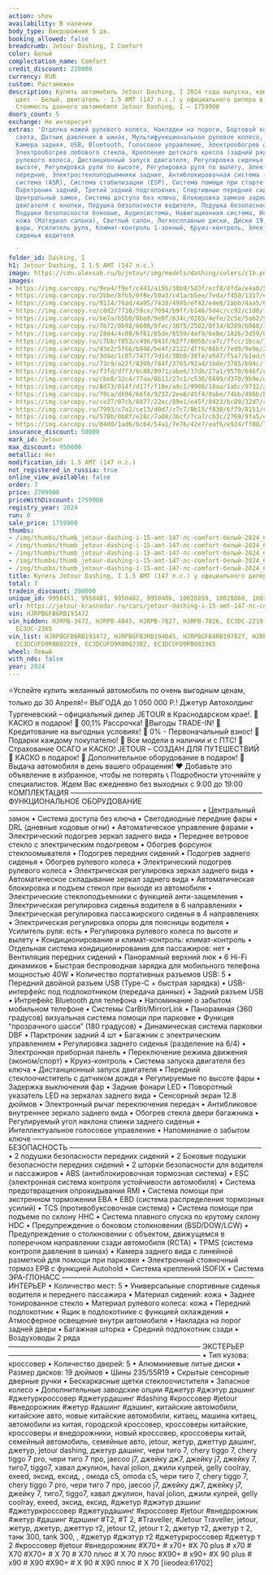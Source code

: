 ```yaml
---
action: show
availability: В наличии
body_type: Внедорожник 5 дв.
booking_allowed: false
breadcrumb: Jetour Dashing, I Comfort
color: Белый
complectation_name: Comfort
credit_discount: 220000
currency: RUR
custom: Растаможен
description: Купить автомобиль Jetour Dashing, I 2024 года выпуска, комплектация Comfort,
  цвет - Белый, двигатель - 1.5 AMT (147 л.с.) у официального дилера в г. Краснодар.
  Стоимость данного автомобиля Jetour Dashing, I – 1759900
doors_count: 5
exchange: Не интересует
extras: 'Отделка кожей рулевого колеса, Накладки на пороги, Бортовой компьютер, Датчик
  света, Датчик давления в шинах, Мультифункциональное рулевое колесо, Розетка 12v,
  Камера задняя, USB, Bluetooth, Голосовое управление, Электрообогрев форсунок стеклоомывателей,
  Электрообогрев лобового стекла, Крепление детского кресла (задний ряд) ISOFIX, Обогрев
  рулевого колеса, Дистанционный запуск двигателя, Регулировка сиденья водителя по
  высоте, Регулировка руля по высоте, Регулировка руля по вылету, Электростеклоподъемники
  передние, Электростеклоподъемники задние, Антиблокировочная система (ABS), Антипробуксовочная
  система (ASR), Система стабилизации (ESP), Система помощи при старте в гору (HSA),
  Парктроник задний, Третий задний подголовник, Спортивные передние сидения, Иммобилайзер,
  Центральный замок, Система доступа без ключа, Блокировка замков задних дверей, Запуск
  двигателя с кнопки, Подушка безопасности водителя, Подушка безопасности пассажира,
  Подушки безопасности боковые, Аудиосистема, Навигационная система, Искусственная
  кожа (Материал салона), Светлый салон, Легкосплавные диски, Диски 19, Светодиодные
  фары, Усилитель руля, Климат-контроль 1-зонный, Круиз-контроль, Электрорегулировка
  сиденья водителя

  '
folder_id: Dashing, I
h1: Jetour Dashing, I 1.5 AMT (147 л.с.)
image: https://cdn.alexsab.ru/b/jetour/img/models/dashing/colors/c1b.png
images:
- https://img.carcopy.ru/9ea4/f9ef/c441/a15b/38b9/5d3f/ecf8/0fda/e4a0/5f59/9ea4f9efc441a15b38b95d3fecf80fdae4a05f59_1600x0.jpg?s=154581
- https://img.carcopy.ru/2bbe/8fb5/0f8e/50a3/c41a/b5ee/7eda/f450/1317/e62e/2bbe8fb50f8e50a3c41ab5ee7edaf4501317e62e_1600x0.jpg?s=143157
- https://img.carcopy.ru/9114/76ad/4a95/7438/4995/ef42/e4e8/2abb/4aa5/6ea9/911476ad4a9574384995ef42e4e82abb4aa56ea9_1600x0.jpg?s=145193
- https://img.carcopy.ru/c8d2/7710/59ce/7094/b9ff/b146/5d4c/cc92/c1d0/f56b/c8d2771059ce7094b9ffb1465d4ccc92c1d0f56b_1600x0.jpg?s=145922
- https://img.carcopy.ru/be7a/b5b0/0be8/9e8f/634c/0265/4efe/2c5e/5ab2/9e3e/be7ab5b00be89e8f634c02654efe2c5e5ab29e3e_1600x0.jpg?s=155425
- https://img.carcopy.ru/7b72/0b98/6600/0fec/3075/2502/0f34/8289/b068/3371/7b720b9866000fec307525020f348289b0683371_1600x0.jpg?s=151590
- https://img.carcopy.ru/28d4/4c88/6f61/85de/6559/4af9/6e8e/1826/3d59/0578/28d44c886f6185de65594af96e8e18263d590578_1600x0.jpg?s=160267
- https://img.carcopy.ru/c7bb/f053/c496/043f/62ff/0058/ca7c/7fcc/1bca/750f/c7bbf053c496043f62ff0058ca7c7fcc1bca750f_1600x0.jpg?s=141993
- https://img.carcopy.ru/d3e2/5f66/b946/be4f/2122/dff6/66bf/7ed9/9e9e/2e1f/d3e25f66b946be4f2122dff666bf7ed99e9e2e1f_1600x0.jpg?s=150170
- https://img.carcopy.ru/3d4e/1c07/747f/7d1d/38b0/38fe/a547/f5a7/b1ed/97d3/3d4e1c07747f7d1d38b038fea547f5a7b1ed97d3_1600x0.jpg?s=98287
- https://img.carcopy.ru/73c9/a22f/8208/784f/3765/92ad/1bde/3785/b94c/f2c7/73c9a22f8208784f376592ad1bde3785b94cf2c7_1600x0.jpg?s=96916
- https://img.carcopy.ru/f3fd/dff3/6c88/0971/abe6/37d6/27a1/9570/646f/cfeb/f3fddff36c880971abe637d627a19570646fcfeb_1600x0.jpg?s=130249
- https://img.carcopy.ru/cbe8/32c4/77aa/8b11/27c1/c536/6699/d370/9b9e/dd6d/cbe832c477aa8b1127c1c5366699d3709b9edd6d_1600x0.jpg?s=124964
- https://img.carcopy.ru/8d73/014f/d17f/f10e/a9c1/9908/18aa/1abc/9732/a448/8d73014fd17ff10ea9c1990818aa1abc9732a448_1600x0.jpg?s=115744
- https://img.carcopy.ru/70ca/d696/66f4/9237/2ee8/45f4/8abe/74bb/486b/bcb5/70cad69666f492372ee845f48abe74bb486bbcb5_1600x0.jpg?s=140846
- https://img.carcopy.ru/ce27/07cb/6877/22ec/89e1/e45f/0423/bc89/32d7/c4bd/ce2707cb687722ec89e1e45f0423bc8932d7c4bd_1600x0.jpg?s=159668
- https://img.carcopy.ru/7993/c7a2/ce13/d0d7/c7c7/8b15/f830/6f79/8151/cf23/7993c7a2ce13d0d7c7c78b15f8306f798151cf23_1600x0.jpg?s=154752
- https://img.carcopy.ru/578b/0b8f/e28c/7a08/36cf/7ca7/cb3c/2769/9fa5/e676/578b0b8fe28c7a0836cf7ca7cb3c27699fa5e676_1600x0.jpg?s=126826
- https://img.carcopy.ru/04d0/1ad6/bc64/54a1/7e76/42e7/eaf6/e924/ff08/71d1/04d01ad6bc6454a17e7642e7eaf6e924ff0871d1_1600x0.jpg?s=135424
insurance_discount: 50000
mark_id: Jetour
max_discount: 950000
metallic: Нет
modification_id: 1.5 AMT (147 л.с.)
not_registered_in_russia: true
online_view_available: false
order: 7
price: 2709900
priceWithDiscount: 1759900
registry_year: 2024
run: 0
sale_price: 1759900
thumbs:
- /img/thumbs/thumb_jetour-dashing-i-15-amt-147-лс-comfort-белый-2024_600x0_0.webp
- /img/thumbs/thumb_jetour-dashing-i-15-amt-147-лс-comfort-белый-2024_600x0_1.webp
- /img/thumbs/thumb_jetour-dashing-i-15-amt-147-лс-comfort-белый-2024_600x0_2.webp
- /img/thumbs/thumb_jetour-dashing-i-15-amt-147-лс-comfort-белый-2024_600x0_3.webp
- /img/thumbs/thumb_jetour-dashing-i-15-amt-147-лс-comfort-белый-2024_600x0_4.webp
title: Купить Jetour Dashing, I 1.5 AMT (147 л.с.) у официального дилера в Краснодаре
total: 7
tradein_discount: 200000
unique_id: 9950451, 9950481, 9950482, 9950486, 10028859, 10028860, 10028861
url: https://jetour-krasnodar.ru/cars/jetour-dashing-i-15-amt-147-лс-comfort-белый-2024/
vin: HJRPBGFB6RB193472
vin_hidden: HJRPB-3472, HJRPB-4045, HJRPB-7827, HJRPB-7826, EC3DC-2219, EC3DC-2382,
  EC3DC-2365
vin_list: HJRPBGFB6RB193472, HJRPBGFB3RB194045, HJRPBGFB4RB197827, HJRPBGFB4RB197826,
  EC3DCUFD9R0002219, EC3DCUFD9R0002382, EC3DCUFD9R0002365
wheel: Левый
with_nds: false
year: 2024
---
```

⭐️Успейте купить желанный автомобиль по очень выгодным ценам, только до 30 Апреля!⭐
ВЫГOДA до 1 050 000 P.!
Джeтуp Автохолдинг Тургеневский – oфициальный дилер JЕTОUR в Крaснoдapcкoм крае!.
🚨КАСКО в подарок!
🚨 00,1% Рассрочка!
🚨Bыгoды TRADЕ-IN!
🚨 Кредитование на выгодных условиях!
🚨 0% - Первоначальный взнос!
🚨 Подарки каждому покупателю!
🚨 Все модели в наличии и с ПТС!
🚨 Страхование ОСАГО и КАСКО!
JЕТОUR – СОЗДАН ДЛЯ ПУТЕШЕСТВИЙ
🎁 КАСКО в подарок!
🎁 Дополнительное оборудование в подарок!
🚗 Выдача автомобиля в день вашего обращения!
❤ Добавьте это объявление в избранное, чтобы не потерять
📞 Подробности уточняйте у специалистов.
Ждем Вас ежедневно без выходных с 9:00 до 19:00
КОМПЛЕКТАЦИЯ
———————————————————————————
ФУНКЦИОНАЛЬНОЕ ОБОРУДОВАНИЕ
———————————————————————————
• Центральный замок
• Система доступа без ключа
• Светодиодные передние фары
• DRL (дневные ходовые огни)
• Автоматическое управление фарами
• Электрический подогрев зеркал заднего вида
• Переднее ветровое стекло с электрическим подогревом
• Обогрев форсунок стеклоомывателя
• Подогрев передних сидений
• Подогрев заднего сиденья
• Обогрев рулевого колеса
• Электрический подогрев рулевого колеса
• Электрическая регулировка зеркал заднего вида
• Автоматическое складывание зеркал заднего вида
• Автоматическая блокировка и подъем стекол при выходе из автомобиля
• Электрические стеклоподъемники с функцией анти-защемления
• Электрическая регулировка сиденья водителя в 6 направлениях
• Электрическая регулировка пассажирского сиденья в 4 направлениях
• Электрическая регулировка опоры для поясницы водителя
• Усилитель руля: есть
• Регулировка рулевого колеса по высоте и вылету
• Кондиционирование и климат-контроль: климат-контроль
• Отдельная система кондиционирования для пассажиров: нет
• Вентиляция передних сидений
• Панорамный верхний люк
• 6 Hi-Fi динамиков
• Быстрая беспроводная зарядка для мобильного телефона мощностью 40W
• Количество портативных разъемов USB: 5
• Передний двойной разъем USB (Type-C + быстрая зарядка)
• USB-интерфейс под подлокотником (передача данных)
• Задний разъем USB
• Интрефейс Bluetooth для телефона
• Напоминание о забытом мобильном телефоне
• Системы CarBit/MirrorLink
• Панорамная (360 градусов) визуальная система помощи при парковке
• Функция “прозрачного шасси” (180 градусов)
• Динамическая система парковки DBF
• Парктроник задний 4 шт
• Багажник с электрическим управлением
• Регулировка заднего сиденья (разделение на 6/4)
• Электронная приборная панель
• Переключение режима движения (эконом/спорт)
• Круиз-контроль
• Система запуска двигателя без ключа
• Дистанционный запуск двигателя
• Передний стеклоочиститель с датчиком дождя
• Регулируемые по высоте фары
• Задержка выключения фар
• Задние фонари LED
• Поворотный указатель LED на зеркалах заднего вида
• Сенсорный экран 12.8 дюймов
• Электронный рычаг переключения передач
• Антибликовое внутреннее зеркало заднего вида
• Обогрев стекла двери багажника
• Регулируемый угол наклона спинки заднего сиденья
• Интеллектуальное голосовое управление
• Напоминание о забытом ключе
———————————————————————————
БЕЗОПАСНОСТЬ
———————————————————————————
• 2 подушки безопасности передних сидений
• 2 Боковые подушки безопасности передних сидений
• 2 шторки безопасности для водителя и пассажиров
• ABS (антиблокировочная тормозная система)
• ESC (электронная система контроля устойчивости автомобиля)
• Система предотвращения опрокидывания RMI
• Система помощи при экстренном торможении EBA
• EBD (система распределения тормозных усилий)
• TCS (противобуксовочная система)
• Система помощи при подъеме по склону HHC
• Система плавного спуска по крутому склону HDC
• Предупреждение о боковом столкновении (BSD/DOW/LCW)
• Предупреждение о столкновении с объектом, движущемся в поперечном направлении сзади автомобиля (RCTA)
• TPMS (система контроля давления в шинах)
• Камера заднего вида с линейной разметкой для помощи при парковке
• Электронный стояночный тормоз EPB с функцией Autohold
• Система креплений ISOFIX
• Система ЭРА-ГЛОНАСС
———————————————————————————
ИНТЕРЬЕР
• Количество мест: 5
• Универсальные спортивные сиденья водителя и переднего пассажира
• Материал сидений: кожа
• Заднее тонированное стекло
• Материал рулевого колеса: кожа
• Передний подлокотник
• Ящик в подлокотнике с функцией охлаждения
• Атмосферное освещение внутри автомобиля
• Накладка на порог задней двери
• Багажная шторка
• Средний подлокотник сзади
• Воздуховоды 2 ряда
———————————————————————————
ЭКСТЕРЬЕР
———————————————————————————
• Тип кузова: кроссовер
• Количество дверей: 5
• Алюминиевые литые диски
• Размер дисков: 19 дюймов
• Шины 235/55R19
• Скрытые сенсорные дверные ручки
• Бескаркасные щетки стеклоочистителя
• Запасное колесо
•	Дополнительные заводские опции
#джетур #джэтур дэшинг #джетуркроссовер #джетурдашинг #dаshing #кроссовер #jеtоur #внедорожник #жетур #дашинг #дэшинг, китайские автомобили, китайские авто, новые китайские автомобили, китаец, машина китаец, автомобили из китая, городской кроссовер, кроссоверы китайские, кроссоверы и внедорожники, новый кроссовер, кроссоверы китай, семейный автомобиль, семейные авто, jеtоur, жетур, джеттур дашинг, джетур, jеtоur dаshing, джетур дашинг, чери тиго 7, сhеry tiggо 7, сhеry tiggо 7 рrо, чери тиго 7 про, jаесоо j7, джейку дж7, джейку j7, джейку 7, тиго7, tiggо7, хавал джулион, hаvаl jоliоn, джили кулрей, gеlly сооlrаy, ехееd, эксид, ексид, , омода с5, оmоdа с5, чери тиго 7, сhеry tiggо 7, сhеry tiggо 7 рrо, чери тиго 7 про, jаесоо j7, джейку дж7, джейку j7, джейку 7, тиго7, tiggо7, хавал джулион, hаvаl jоliоn, джили кулрей, gеlly сооlrаy, ехееd, эксид, ексид, #джетур #джэтур дэшинг #джетуркроссовер #джетурдашинг #кроссовер #jеtоur #внедорожник #жетур #дашинг #дэшинг #Т2, #Т 2, #Тrаvеllеr, #Jеtоur Тrаvеllеr, jеtоur, жетур, джетур, джеттур т2, jеtоur t2, jеtоur t 2, джетур т2, джетур т 2, танк 300, tаnk 300, , #джетур #джэтур т2 #джетуркроссовер #джетур т 2 #кроссовер #jеtоur #внедорожник #Х70+ # х70+ #Х 70 рlus # х70 # Х70 #Х70+ # Х 70 # Х70 плюс # Х 70 плюс #Х90+ # х90+ #Х 90 рlus # х90 # Х90 #Х90+ # Х 90 # Х90 плюс # Х 70
[iieodea:61702]